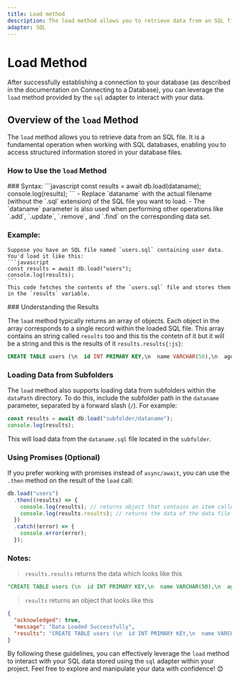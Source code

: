 ```yaml
---
title: Load method
description: The load method allows you to retrieve data from an SQL file. It is a fundamental operation when working with SQL databases, enabling you to access structured information stored in your database files.
adapter: SQL
---
```



# Load Method

After successfully establishing a connection to your database (as described in the documentation on Connecting to a Database), you can leverage the `load` method provided by the `sql` adapter to interact with your data.

## Overview of the `load` Method

The `load` method allows you to retrieve data from an SQL file. It is a fundamental operation when working with SQL databases, enabling you to access structured information stored in your database files.

### How to Use the `load` Method
<Steps>
### Syntax:
    ```javascript
    const results = await db.load(dataname);
    console.log(results);
    ```
    - Replace `dataname` with the actual filename (without the `.sql` extension) of the SQL file you want to load.
    - The `dataname` parameter is also used when performing other operations like `.add`, `.update`, `.remove`, and `.find` on the corresponding data set.

### Example:
    Suppose you have an SQL file named `users.sql` containing user data. You'd load it like this:
    ```javascript
    const results = await db.load("users");
    console.log(results);
    ```
    This code fetches the contents of the `users.sql` file and stores them in the `results` variable.
</Steps>
### Understanding the Results

The `load` method typically returns an array of objects. Each object in the array corresponds to a single record within the loaded SQL file. This array contains an string called `results` too and this tis the contetn of it but it will be a string
and this is the results of it `results.results{:js}`:
```sql
CREATE TABLE users (\n  id INT PRIMARY KEY,\n  name VARCHAR(50),\n  age INT\n)
```

### Loading Data from Subfolders

The `load` method also supports loading data from subfolders within the `dataPath` directory. To do this, include the subfolder path in the `dataname` parameter, separated by a forward slash (`/`). For example:

```javascript
const results = await db.load("subfolder/dataname");
console.log(results);
```

This will load data from the `dataname.sql` file located in the `subfolder`.

### Using Promises (Optional)

If you prefer working with promises instead of `async/await`, you can use the `.then` method on the result of the `load` call:

```javascript
db.load("users")
  .then((results) => {
    console.log(results); // returns object that contains an item called `results` that contains the reults of the file
    console.log(results.results); // returns the data of the data file
  })
  .catch((error) => {
    console.error(error);
  });
```
### Notes:

> `results.results` returns the data which looks like this
```sql
"CREATE TABLE users (\n  id INT PRIMARY KEY,\n  name VARCHAR(50),\n  age INT\n);"
```
> `results` returns an object that looks like this
```json
{
  "acknowledged": true,
  "message": "Data Loaded Successfully",
  "results": "CREATE TABLE users (\n  id INT PRIMARY KEY,\n  name VARCHAR(50),\n  age INT\n);",
}
```

By following these guidelines, you can effectively leverage the `load` method to interact with your SQL data stored using the `sql` adapter within your project. Feel free to explore and manipulate your data with confidence! 😊